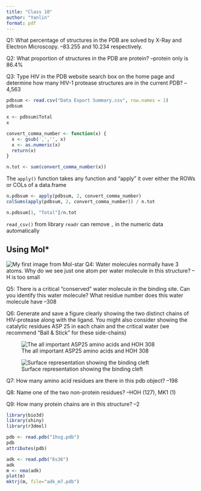 ```yaml
---
title: "Class 10"
author: "Yanlin"
format: pdf
---
```

Q1: What percentage of structures in the PDB are solved by X-Ray and Electron Microscopy. --83.255 and 10.234 respectively. 

Q2: What proportion of structures in the PDB are protein? --protein only is 86.4%

Q3: Type HIV in the PDB website search box on the home page and determine how many HIV-1 protease structures are in the current PDB? --4,563

```R
pdbsum <- read.csv("Data Export Summary.csv", row.names = 1)
pdbsum
```
```R
x <- pdbsum$Total
x
```

```R
convert_comma_number <- function(x) {
  x <- gsub(',','', x)
  x <- as.numeric(x)
  return(x)
}

n.tot <- sum(convert_comma_number(x))
```

The `apply()` function takes any function and "apply" it over either the ROWs or COLs of a data.frame
```R
n.pdbsum <- apply(pdbsum, 2, convert_comma_number)
colSums(apply(pdbsum, 2, convert_comma_number)) / n.tot
```
```R
n.pdbsum[1, "Total"]/n.tot
```
`read_csv()` from library `readr` can remove `,` in the numeric data automatically

## Using Mol*

![My first image from Mol-star](1HSG.png)
Q4: Water molecules normally have 3 atoms. Why do we see just one atom per water molecule in this structure? -- H is too small

Q5: There is a critical “conserved” water molecule in the binding site. Can you identify this water molecule? What residue number does this water molecule have --308

Q6: Generate and save a figure clearly showing the two distinct chains of HIV-protease along with the ligand. You might also consider showing the catalytic residues ASP 25 in each chain and the critical water (we recommend “Ball & Stick” for these side-chains)

![The all important ASP25 amino acids and HOH 308](1HSG1.png)

![Surface representation showing the binding cleft](1HSG2.png)

Q7: How many amino acid residues are there in this pdb object? --198

Q8: Name one of the two non-protein residues? --HOH (127), MK1 (1) 

Q9: How many protein chains are in this structure? --2

```R
library(bio3d)
library(shiny)
library(r3dmol)
```
```R
pdb <- read.pdb("1hsg.pdb")
pdb
attributes(pdb)
```

```R
adk <- read.pdb("6s36")
adk
m <- nma(adk)
plot(m)
mktrj(m, file="adk_m7.pdb")
```